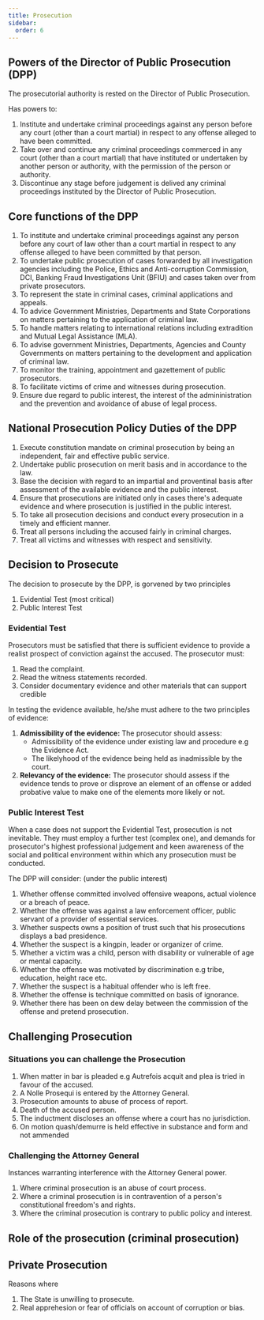 ```yaml
---
title: Prosecution
sidebar:
  order: 6
---
```



## Powers of the Director of Public Prosecution (DPP)

The prosecutorial authority is rested on the Director of Public Prosecution.

Has powers to:

1. Institute and undertake criminal proceedings against any person before any 
court (other than a court martial) in respect to any offense alleged to have
been committed.
2. Take over and continue any criminal proceedings commerced in any court (other 
than a court martial) that have instituted or undertaken by another person or
authority, with the permission of the person or authority.
3. Discontinue any stage before judgement is delived any criminal proceedings
instituted by the Director of Public Prosecution.

<Source
  name="Constitution of Kenya, Article 157(6)"
  href="https://www.klrc.go.ke/index.php/constitution-of-kenya/132-chapter-nine-the-executive/part-4-other-offices/325-157-director-of-public-prosecutions"
  type="ref"
/>


## Core functions of the DPP

1. To institute and undertake criminal proceedings against any person before any
court of law other than a court martial in respect to any offense alleged to have
been committed by that person.
2. To undertake public prosecution of cases forwarded by all investigation 
agencies including the Police, Ethics and Anti-corruption Commission, DCI, 
Banking Fraud Investigations Unit (BFIU) and cases taken over from private 
prosecutors.
3. To represent the state in criminal cases, criminal applications and appeals.
4. To advice Government Ministries, Departments and State Corporations on matters
pertaining to the application of criminal law.
5. To handle matters relating to international relations including extradition
and Mutual Legal Assistance (MLA).
6. To advise government Ministries, Departments, Agencies and County Governments
on matters pertaining to the development and application of criminal law.
7. To monitor the training, appointment and gazettement of public prosecutors.
8. To facilitate victims of crime and witnesses during prosecution.
9. Ensure due regard to public interest, the interest of the admininistration and
the prevention and avoidance of abuse of legal process.

## National Prosecution Policy Duties of the DPP

1. Execute constitution mandate on criminal prosecution by being an independent,
fair and effective public service.
2. Undertake public prosecution on merit basis and in accordance to the law.
3. Base the decision with regard to an impartial and proventinal basis after 
assessment of the available evidence and the public interest.
4. Ensure that prosecutions are initiated only in cases there's adequate evidence 
and where prosecution is justified in the public interest.
5. To take all prosecution decisions and conduct every prosecution in a timely
and efficient manner.
6. Treat all persons including the accused fairly in criminal charges.
7. Treat all victims and witnesses with respect and sensitivity.

## Decision to Prosecute

The decision to prosecute by the DPP, is gorvened by two principles
1. Evidential Test (most critical)
2. Public Interest Test

### Evidential Test

Prosecutors must be satisfied that there is sufficient evidence to provide a 
realist prospect of conviction against the accused. The prosecutor must:

1. Read the complaint.
2. Read the witness statements recorded.
3. Consider documentary evidence and other materials that can support credible

In testing the evidence available, he/she must adhere to the two principles of 
evidence:
1. **Admissibility of the evidence:** The prosecutor should assess:
    - Admissibility of the evidence under existing law and procedure e.g the Evidence
      Act.
    - The likelyhood of the evidence being held as inadmissible by the court.
2. **Relevancy of the evidence:** The prosecutor should assess if the evidence
tends to prove or disprove an element of an offense or added probative value to
make one of the elements more likely or not.

### Public Interest Test

When a case does not support the Evidential Test, prosecution is not inevitable.
They must employ a further test (complex one), and demands for prosecutor's 
highest professional judgement and keen awareness of the social and political 
environment within which any prosecution must be conducted.

The DPP will consider: (under the public interest)

1. Whether offense committed involved offensive weapons, actual violence or a 
breach of peace.
2. Whether the offense was against a law enforcement officer, public servant of
a provider of essential services.
3. Whether suspects owns a position of trust such that his prosecutions displays
a bad presidence.
4. Whether the suspect is a kingpin, leader or organizer of crime.
5. Whether a victim was a child, person with disability or vulnerable of age or 
mental capacity.
6. Whether the offense was motivated by discrimination e.g tribe, education, height
race etc.
7. Whether the suspect is a habitual offender who is left free.
8. Whether the offense is technique committed on basis of ignorance.
9. Whether there has been on dew delay between the commission of the offense 
and pretend prosecution.

## Challenging Prosecution

<Source
  name="Reblic V. Peter Kamau Nyango"
  type="readmore"
/>

### Situations you can challenge the Prosecution

1. When matter in bar is pleaded e.g Autrefois acquit and plea is tried in favour
of the accused.
2. A Nolle Prosequi is entered by the Attorney General.
3. Prosecution amounts to abuse of process of report.
4. Death of the accused person.
5. The inductment discloses an offense where a court has no jurisdiction.
6. On motion quash/demurre is held effective in substance and form and not ammended

### Challenging the Attorney General

Instances warranting interference with the Attorney General power.
1. Where criminal prosecution is an abuse of court process.
2. Where a criminal prosecution is in contravention of a person's constitutional
freedom's and rights.
3. Where the criminal prosecution is contrary to public policy and interest.

## Role of the prosecution (criminal prosecution)

## Private Prosecution

Reasons where 
1. The State is unwilling to prosecute.
2. Real apprehesion or fear of officials on account of corruption or bias.




